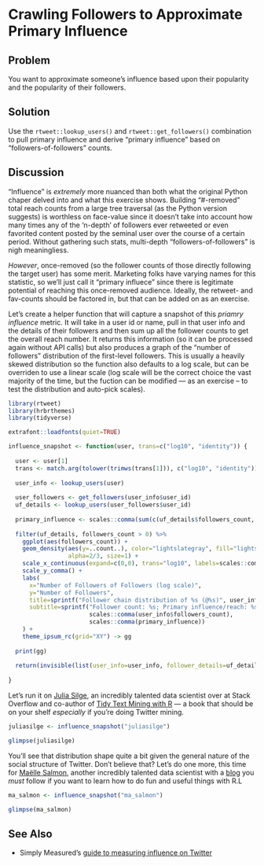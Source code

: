 # Crawling Followers to Approximate Primary Influence

## Problem

You want to approximate someone’s influence based upon their popularity and the popularity of their followers.

## Solution

Use the `rtweet::lookup_users()` and `rtweet::get_followers()` combination to pull primary influence and derive "primary influence" based on "followers-of-followers" counts.

## Discussion

"Influence" is _extremely_ more nuanced than both what the original Python chaper delved into and what this exercise shows. Building "#-removed" total reach counts from a large tree traversal (as the Python version suggests) is worthless on face-value since it doesn't take into account how many times any of the 'n-depth' of followers ever retweeted or even favorited content posted by the seminal user over the course of a certain period. Without gathering such stats, multi-depth "followers-of-followers" is nigh meaningliess.

_However_, once-removed (so the follower counts of those directly following the target user) has some merit. Marketing folks have varying names for this statistic, so we'll just call it "primary influece" since there is legitimate potential of reaching this once-removed audience. Ideally, the retweet- and fav-counts should be factored in, but that can be added on as an exercise.

Let's create a helper function that will capture a snapshot of this _priamry influence_ metric. It will take in a user id or name, pull in that user info and the details of their followers and then sum up all the follower counts to get the overall reach number. It returns this information (so it can be processed again without API calls) but also produces a graph of the "number of followers" distribution of the first-level followers. This is usually a heavily skewed distribution so the function also defaults to a log scale, but can be overriden to use a linear scale (log scale will be the correct choice the vast majority of the time, but the fuction can be modified --- as an exercise -- to test the distribution and auto-pick scales).

```r
library(rtweet)
library(hrbrthemes)
library(tidyverse)
```
```r
extrafont::loadfonts(quiet=TRUE)
```
```r
influence_snapshot <- function(user, trans=c("log10", "identity")) {
  
  user <- user[1]
  trans <- match.arg(tolower(trimws(trans[1])), c("log10", "identity"))
  
  user_info <- lookup_users(user)
  
  user_followers <- get_followers(user_info$user_id)
  uf_details <- lookup_users(user_followers$user_id)
  
  primary_influence <- scales::comma(sum(c(uf_details$followers_count, user_info$followers_count)))
  
  filter(uf_details, followers_count > 0) %>% 
    ggplot(aes(followers_count)) +
    geom_density(aes(y=..count..), color="lightslategray", fill="lightslategray",
                 alpha=2/3, size=1) +
    scale_x_continuous(expand=c(0,0), trans="log10", labels=scales::comma) +
    scale_y_comma() +
    labs(
      x="Number of Followers of Followers (log scale)", 
      y="Number of Followers",
      title=sprintf("Follower chain distribution of %s (@%s)", user_info$name, user_info$screen_name),
      subtitle=sprintf("Follower count: %s; Primary influence/reach: %s", 
                       scales::comma(user_info$followers_count),
                       scales::comma(primary_influence))
    ) +
    theme_ipsum_rc(grid="XY") -> gg
  
  print(gg)
  
  return(invisible(list(user_info=user_info, follower_details=uf_details)))
  
}
```

Let's run it on [Julia Silge](https://twitter.com/juliasilge), an incredibly talented data scientist over at Stack Overflow and co-author of [Tidy Text Mining with R](https://www.tidytextmining.com/) --- a book that should be on your shelf _especially_ if you're doing Twitter mining.

```r
juliasilge <- influence_snapshot("juliasilge")

glimpse(juliasilge)
```

You'll see that distribution shape quite a bit given the general nature of the social structure of Twitter. Don't believe that? Let's do one more, this time for [Maëlle Salmon](https://twitter.com/ma_salmon/), another incredibly talented data scientist with a [blog](http://www.masalmon.eu/) you _must_ follow if you want to learn how to do fun and useful things with R.L

```r
ma_salmon <- influence_snapshot("ma_salmon")

glimpse(ma_salmon)
```

## See Also

- Simply Measured's [guide to measuring influence on Twitter](https://simplymeasured.com/blog/7-ways-to-measure-influence-on-twitter/)
